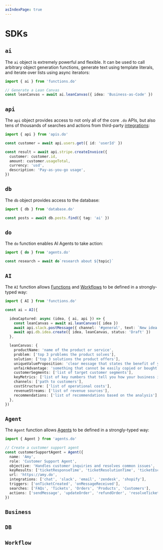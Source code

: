 ```yaml
---
asIndexPage: true
---
```


# SDKs

## `ai`

The `ai` object is extremely powerful and flexible. It can be used to call arbitrary object generation functions, generate text using template literals, and iterate over lists using async iterators:

```typescript
import { ai } from 'functions.do'

// Generate a Lean Canvas
const leanCanvas = await ai.leanCanvas({ idea: 'Business-as-Code' })
```

## `api`

The `api` object provides access to not only all of the core `.do` APIs, but also tens of thousands of searches and actions from third-party [integrations](/docs/integrations):

```typescript
import { api } from 'apis.do'

const customer = await api.users.get({ id: 'userId' })

const result = await api.stripe.createInvoice({
  customer: customer.id,
  amount: customer.usageTotal,
  currency: 'usd',
  description: 'Pay-as-you-go usage',
})
```

## `db`

The `db` object provides access to the database:

```typescript
import { db } from 'database.do'

const posts = await db.posts.find({ tag: 'ai' })
```

## `do`

The `do` function enables AI Agents to take action:

```typescript
import { do } from 'agents.do'

const research = await do`research about ${topic}`
```


## `AI`

The `AI` function allows [Functions](/docs/functions) and [Workflows](/docs/workflows) to be defined in a strongly-typed way:

```typescript
import { AI } from 'functions.do'

const ai = AI({

  ideaCaptured: async (idea, { ai, api }) => {
    const leanCanvas = await ai.leanCanvas({ idea })
    await api.slack.postMessage({ channel: '#general', text: `New idea: ${idea}\n${leanCanvas}` })
    await api.db.idea.create({ idea, leanCanvas, status: 'Draft' })
  },

  leanCanvas: {
    productName: 'name of the product or service',
    problem: ['top 3 problems the product solves'],
    solution: ['top 3 solutions the product offers'],
    uniqueValueProposition: 'clear message that states the benefit of your product',
    unfairAdvantage: 'something that cannot be easily copied or bought',
    customerSegments: ['list of target customer segments'],
    keyMetrics: ['list of key numbers that tell you how your business is doing'],
    channels: ['path to customers'],
    costStructure: ['list of operational costs'],
    revenueStreams: ['list of revenue sources'],
    recommendations: ['list of recommendations based on the analysis'],
  },
})
```


## `Agent`

The `Agent` function allows [Agents](/docs/agents) to be defined in a strongly-typed way:

```typescript
import { Agent } from 'agents.do'

// Create a customer support agent
const customerSupportAgent = Agent({
  name: 'Amy',
  role: 'Customer Support Agent',
  objective: 'Handles customer inquiries and resolves common issues',
  keyResults: ['ticketResponseTime', 'ticketResolutionTime', 'ticketEscalationRate', 'customerSatisfaction'],
  url: 'https://amy.do',
  integrations: ['chat', 'slack', 'email', 'zendesk', 'shopify'],
  triggers: ['onTicketCreated', 'onMessageReceived'],
  searches: ['FAQs', 'Tickets', 'Orders', 'Products', 'Customers'],
  actions: ['sendMessage', 'updateOrder', 'refundOrder', 'resolveTicket', 'escalateTicket'],
})
```

## `Business`

## `DB`

## `Workflow`
